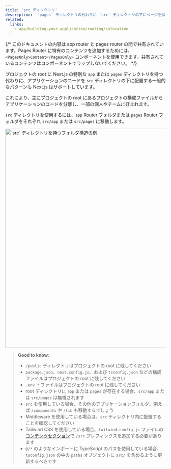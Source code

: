 ```yaml
---
title: 'src ディレクトリ'
description: '`pages` ディレクトリの代わりに `src` ディレクトリの下にページを保存します'
related:
  links:
    - app/building-your-application/routing/colocation
---
```


{/* このドキュメントの内容は app router と pages router の間で共有されています。Pages Router に特有のコンテンツを追加するためには、`<PagesOnly>Content</PagesOnly>` コンポーネントを使用できます。共有されているコンテンツはコンポーネントでラップしないでください。 */}

プロジェクトの root に Next.js の特別な `app` または `pages` ディレクトリを持つ代わりに、アプリケーションのコードを `src` ディレクトリの下に配置する一般的なパターンも Next.js はサポートしています。

これにより、主にプロジェクトの root にあるプロジェクトの構成ファイルからアプリケーションのコードを分離し、一部の個人やチームに好まれます。

`src` ディレクトリを使用するには、`app` Router フォルダまたは `pages` Router フォルダをそれぞれ `src/app` または `src/pages` に移動します。

<Image
  alt="`src` ディレクトリを持つフォルダ構造の例"
  srcLight="/docs/light/project-organization-src-directory.png"
  srcDark="/docs/dark/project-organization-src-directory.png"
  width="1600"
  height="687"
/>

> **Good to know**:
>
> - `/public` ディレクトリはプロジェクトの root に残してください
> - `package.json`、`next.config.js`、および `tsconfig.json` などの構成ファイルはプロジェクトの root に残してください
> - `.env.*` ファイルはプロジェクトの root に残してください
> - root ディレクトリに `app` または `pages` が存在する場合、`src/app` または `src/pages` は無視されます
> - `src` を使用している場合、その他のアプリケーションフォルダ、例えば `/components` や `/lib` も移動するでしょう
> - Middleware を使用している場合は、`src` ディレクトリ内に配置することを確認してください
> - Tailwind CSS を使用している場合、`tailwind.config.js` ファイルの[コンテンツセクション](https://tailwindcss.com/docs/content-configuration)で `/src` プレフィックスを追加する必要があります
> - `@/*` のようなインポートに TypeScript のパスを使用している場合、`tsconfig.json` の中の `paths` オブジェクトに `src/` を含めるように更新するべきです